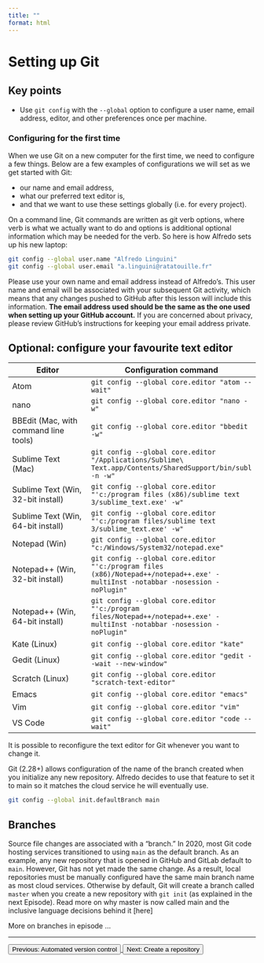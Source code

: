 ```yaml
---
title: ""
format: html
---
```


# Setting up Git  

::: {.callout-note appearance="simple"}
# Key points
- Use `git config` with the `--global` option to configure a user name, email address, editor, and other preferences once per machine.
:::

### Configuring for the first time 

When we use Git on a new computer for the first time, we need to configure a few things. Below are a few examples of configurations we will set as we get started with Git:

- our name and email address,
- what our preferred text editor is,
- and that we want to use these settings globally (i.e. for every project).

On a command line, Git commands are written as git verb options, where verb is what we actually want to do and options is additional optional information which may be needed for the verb. So here is how Alfredo sets up his new laptop:

```bash
git config --global user.name "Alfredo Linguini"
git config --global user.email "a.linguini@ratatouille.fr"
```

Please use your own name and email address instead of Alfredo’s. This user name and email will be associated with your subsequent Git activity, which means that any changes pushed to GitHub after this lesson will include this information. **The email address used should be the same as the one used when setting up your GitHub account.** If you are concerned about privacy, please review GitHub’s instructions for keeping your email address private.

::: {.callout-tip collapse="true"}
## Optional: configure your favourite text editor

| Editor                              | Configuration command |
|-------------------------------------|------------------------|
| Atom                                | ```
git config --global core.editor "atom --wait"
``` |
| nano                                | ```
git config --global core.editor "nano -w"
``` |
| BBEdit (Mac, with command line tools)| ```
git config --global core.editor "bbedit -w"
``` |
| Sublime Text (Mac)                  | ```
git config --global core.editor "/Applications/Sublime\ Text.app/Contents/SharedSupport/bin/subl -n -w"
``` |
| Sublime Text (Win, 32-bit install)  | ```
git config --global core.editor "'c:/program files (x86)/sublime text 3/sublime_text.exe' -w"
``` |
| Sublime Text (Win, 64-bit install)  | ```
git config --global core.editor "'c:/program files/sublime text 3/sublime_text.exe' -w"
``` |
| Notepad (Win)                       | ```
git config --global core.editor "c:/Windows/System32/notepad.exe"
``` |
| Notepad++ (Win, 32-bit install)     | ```
git config --global core.editor "'c:/program files (x86)/Notepad++/notepad++.exe' -multiInst -notabbar -nosession -noPlugin"
``` |
| Notepad++ (Win, 64-bit install)     | ```
git config --global core.editor "'c:/program files/Notepad++/notepad++.exe' -multiInst -notabbar -nosession -noPlugin"
``` |
| Kate (Linux)                        | ```
git config --global core.editor "kate"
``` |
| Gedit (Linux)                       | ```
git config --global core.editor "gedit --wait --new-window"
``` |
| Scratch (Linux)                     | ```
git config --global core.editor "scratch-text-editor"
``` |
| Emacs                               | ```
git config --global core.editor "emacs"
``` |
| Vim                                 | ```
git config --global core.editor "vim"
``` |
| VS Code                             | ```
git config --global core.editor "code --wait"
``` |

It is possible to reconfigure the text editor for Git whenever you want to change it.
:::

Git (2.28+) allows configuration of the name of the branch created when you initialize any new repository. Alfredo decides to use that feature to set it to main so it matches the cloud service he will eventually use.

```bash
git config --global init.defaultBranch main
```

::: {.callout-important}
## Branches
Source file changes are associated with a “branch.” In 2020, most Git code hosting services transitioned to using `main` as the default branch. As an example, any new repository that is opened in GitHub and GitLab default to `main`. However, Git has not yet made the same change. As a result, local repositories must be manually configured have the same main branch name as most cloud services. Otherwise by default, Git will create a branch called `master` when you create a new repository with `git init` (as explained in the next Episode). Read more on why master is now called main and the inclusive language decisions behind it [here]  

More on branches in episode ...
:::


---

<footer class="navigation-buttons">
  <a href="episode_01_AutomatedVersionControl.qmd">
    <button class="nav-button prev-button">Previous: Automated version control</button>
  </a>
  <a href="episode_03_CreatingARepository.qmd">
    <button class="nav-button next-button">Next: Create a repository</button>
  </a>
</footer>



